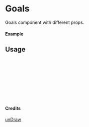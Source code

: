 
<Meta of={Goals} title="unDraw/Goals" />

# Goals

Goals component with different props.

#### Example

<Canvas of={Goals.Primary} />

## Usage

```ts
import { Goals } from "yadl-ui";

const Example = () => {
  return (
      <Goals />
  );
};

export default Example;
```

#### Credits
[unDraw](https://undraw.co/illustrations)
